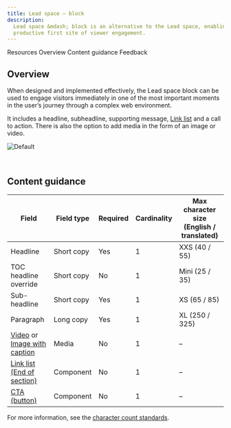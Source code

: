 ```yaml
---
title: Lead space – block
description:
  Lead space &mdash; block is an alternative to the Lead space, enabling a more
  productive first site of viewer engagement.
---
```



<ComponentDescription name="Lead space block" type="layout" />

<AnchorLinks>

<AnchorLink>Resources</AnchorLink>
<AnchorLink>Overview</AnchorLink>
<AnchorLink>Content guidance</AnchorLink>
<AnchorLink>Feedback</AnchorLink>

</AnchorLinks>

<ResourceLinks name="Lead space block" type="layout" />

## Overview

When designed and implemented effectively, the Lead space block can be used to
engage visitors immediately in one of the most important moments in the user’s
journey through a complex web environment.

It includes a headline, subheadline, supporting message,
[Link list](https://www.ibm.com/standards/carbon/react/?path=/story/components-linklist--default)
and a call to action. There is also the option to add media in the form of an
image or video.

![Default](../../images/pattern/lead-space-block/leadspace-block.jpg)

<br />

## Content guidance

| Field                                                                                                                                                      | Field type | Required | Cardinality | Max character size (English / translated) |
| ---------------------------------------------------------------------------------------------------------------------------------------------------------- | ---------- | -------- | ----------- | ----------------------------------------- |
| Headline                                                                                                                                                   | Short copy | Yes      | 1           | XXS (40 / 55)                             |
| TOC headline override                                                                                                                                      | Short copy | No       | 1           | Mini (25 / 35)                            |
| Sub-headline                                                                                                                                               | Short copy | Yes      | 1           | XS (65 / 85)                              |
| Paragraph                                                                                                                                                  | Long copy  | Yes      | 1           | XL (250 / 325)                            |
| [Video](https://www.ibm.com/standards/carbon/components/video) or [Image with caption](https://www.ibm.com/standards/carbon/components/image-with-caption) | Media      | No       | 1           | –                                         |
| [Link list (End of section)](https://www.ibm.com/standards/carbon/components/link-list/)                                                                   | Component  | No       | 1           | –                                         |
| [CTA (button)](https://www.ibm.com/standards/carbon/components/cta/)                                                                                       | Component  | No       | 1           | –                                         |

For more information, see the [character count standards](https://github.com/carbon-design-system/carbon-for-ibm-dotcom-website/wiki/Character-count-standards).


<ComponentFooter name="Lead space block" type="layout" />
